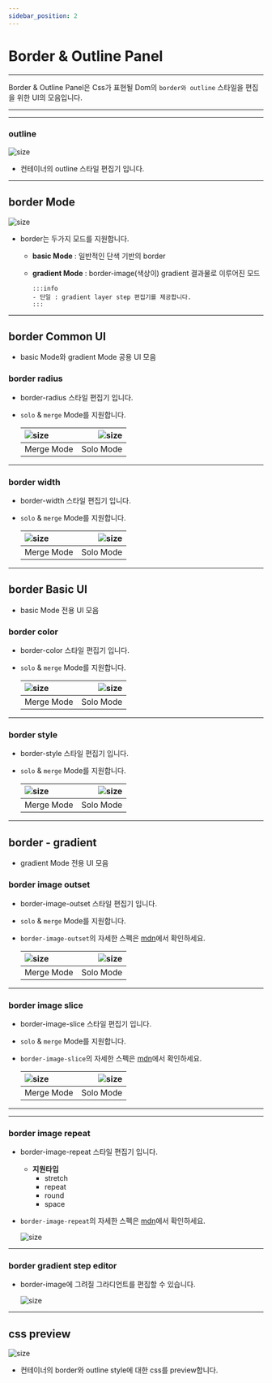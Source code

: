 ```yaml
---
sidebar_position: 2
---
```



# Border & Outline Panel

<hr/>

Border & Outline Panel은 Css가 표현될 Dom의 ```border와 outline``` 스타일을 편집을 위한 UI의 모음입니다.


<hr/>

<TOCInline toc={toc}/>

<hr/>

### outline
![size](./img/border/ui_outline.png)

- 컨테이너의 outline 스타일 편집기 입니다.

<hr/>

## border Mode
![size](./img/border/ui_border_mode.png)

- border는 두가지 모드를 지원합니다.
  - **basic Mode** : 일반적인 단색 기반의 border
  - **gradient Mode** : border-image(색상이) gradient 결과물로 이루어진 모드

		:::info
		- 단일 : gradient layer step 편집기를 제공합니다.
		:::


<hr/>

## border Common UI
- basic Mode와 gradient Mode 공용 UI 모음
### border radius
- border-radius 스타일 편집기 입니다.
- ```solo``` & ```merge``` Mode를 지원합니다.

	|![size](./img/border/ui_border_radius.png)|![size](./img/border/ui_border_radius_solo.png)|
	|:--|--:|
	|Merge Mode|Solo Mode|

<hr/>

### border width
- border-width 스타일 편집기 입니다.
- ```solo``` & ```merge``` Mode를 지원합니다.

	|![size](./img/border/ui_border_width.png)|![size](./img/border/ui_border_width_solo.png)|
	|:--|--:|
	|Merge Mode|Solo Mode|

<hr/>

## border Basic UI
- basic Mode 전용 UI 모음

### border color
- border-color 스타일 편집기 입니다.
- ```solo``` & ```merge``` Mode를 지원합니다.

	|![size](./img/border/ui_border_color.png)|![size](./img/border/ui_border_color_solo.png)|
	|:--|--:|
	|Merge Mode|Solo Mode|

<hr/>


### border style
- border-style 스타일 편집기 입니다.
- ```solo``` & ```merge``` Mode를 지원합니다.

	|![size](./img/border/ui_border_style.png)|![size](./img/border/ui_border_style_solo.png)|
	|:--|--:|
	|Merge Mode|Solo Mode|

<hr/>


## border - gradient
- gradient Mode 전용 UI 모음
### border image outset
- border-image-outset 스타일 편집기 입니다.
- ```solo``` & ```merge``` Mode를 지원합니다.
- ```border-image-outset```의 자세한 스펙은 [mdn](https://developer.mozilla.org/ko/docs/Web/CSS/border-image-outset)에서 확인하세요.

	|![size](./img/border/ui_gradient_border_image_outset.png)|![size](./img/border/ui_gradient_border_image_outset_solo.png)|
	|:--|--:|
	|Merge Mode|Solo Mode|

<hr/>

### border image slice
- border-image-slice 스타일 편집기 입니다.
- ```solo``` & ```merge``` Mode를 지원합니다.
- ```border-image-slice```의 자세한 스펙은 [mdn](https://developer.mozilla.org/ko/docs/Web/CSS/border-image-slice)에서 확인하세요.

	|![size](./img/border/ui_gradient_border_image_slice.png)|![size](./img/border/ui_gradient_border_image_slice_solo.png)|
	|:--|--:|
	|Merge Mode|Solo Mode|

<hr/>

<hr/>

### border image repeat
- border-image-repeat 스타일 편집기 입니다.
	-	**지원타입**
		- stretch
		- repeat
		- round
		- space

- ```border-image-repeat```의 자세한 스펙은 [mdn](https://developer.mozilla.org/ko/docs/Web/CSS/border-image-repeat)에서 확인하세요.

	![size](./img/border/ui_gradient_border_image_repeat.png)

<hr/>

### border gradient step editor
- border-image에 그려질 그라디언트를 편집할 수 있습니다.

	![size](./img/border/ui_gradient_step_edit.png)

<hr/>


## css preview
![size](./img/border/ui_css_preview.png)

- 컨테이너의 border와 outline style에 대한 css를 preview합니다.